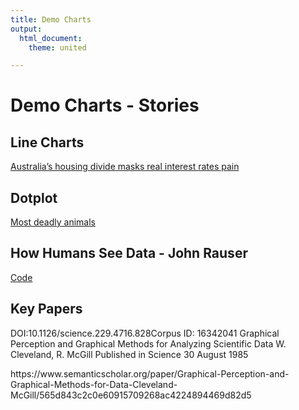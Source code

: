 ```yaml
--- 
title: Demo Charts
output: 
  html_document:
    theme: united

---
```


# Demo Charts - Stories


## Line Charts

[Australia’s housing divide masks real interest rates pain](https://www.abc.net.au/news/2023-09-06/housing-stress-interest-rates-pain/102587860)


## Dotplot

[Most deadly animals](https://www.gatesnotes.com/Most-Deadly-Animal-Mosquito-Week-2016)

## How Humans See Data - John Rauser

[Code](https://rpubs.com/jrauser/hhsd_notes)

## Key Papers

DOI:10.1126/science.229.4716.828Corpus ID: 16342041
Graphical Perception and Graphical Methods for Analyzing Scientific Data
W. Cleveland, R. McGill
Published in Science 30 August 1985
    
https://www.semanticscholar.org/paper/Graphical-Perception-and-Graphical-Methods-for-Data-Cleveland-McGill/565d843c2c0e60915709268ac4224894469d82d5
